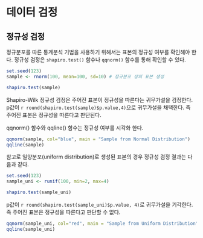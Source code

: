 # 데이터 검정

## 정규성 검정

정규분포를 따른 통계분석 기법을 사용하기 위해서는 표본의 정규성 여부를 확인해야 한다. 정규성 검정은 `shapiro.test()` 함수나 `qqnorm()` 함수를 통해 확인할 수 있다.

```r
set.seed(123)
sample <- rnorm(100, mean=100, sd=10) # 정규분포 상의 표본 생성
```

```r
shapiro.test(sample)
```

Shapiro-Wilk 정규성 검정은 주어진 표본이 정규성을 따른다는 귀무가설을 검정한다. p값이 `r round(shapiro.test(sample)$p.value,4)`으로 귀무가설을 채택한다. 즉 주어진 표본은 정규성을 따른다고 판단된다.

qqnorm() 함수와 qqline() 함수는 정규성 여부를 시각화 한다.

```r
qqnorm(sample, col="blue", main = "Sample from Normal Distribution")
qqline(sample)
```

참고로 일양분포(uniform distribution)로 생성된 표본의 경우 정규성 검정 결과는 다음과 같다.

```r
set.seed(123)
sample_uni <- runif(100, min=2, max=4)
```

```r
shapiro.test(sample_uni)
```

p값이 `r round(shapiro.test(sample_uni)$p.value, 4)`로 귀무가설을 기각한다. 즉 주어진 표본은 정규성을 따른다고 판단할 수 없다.

```r
qqnorm(sample_uni, col="red", main = "Sample from Uniform Distribution")
qqline(sample_uni)
```

